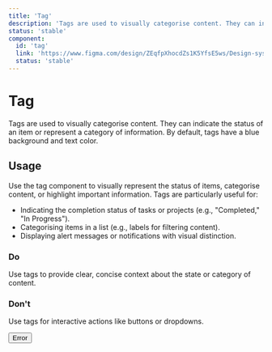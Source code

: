 ```yaml
---
title: 'Tag'
description: 'Tags are used to visually categorise content. They can indicate the status of an item or represent a category of information.'
status: 'stable'
component:
  id: 'tag'
  link: 'https://www.figma.com/design/ZEqfpXhocdZs1K5YfsE5ws/Design-system?node-id=1315-1284&p=f&m=dev'
  status: 'stable'
---
```


# Tag

Tags are used to visually categorise content. They can indicate the status of an item or represent a category of information. By default, tags have a blue background and text color.

<Section current="design">

<ComponentContainer>
  <Tag text="Completed" type="info" />
</ComponentContainer>

<FigmaPreviewButton href="https://www.figma.com/design/ZEqfpXhocdZs1K5YfsE5ws/Design-system?node-id=1315-1284&p=f&m=dev" />

## Usage

Use the tag component to visually represent the status of items, categorise content, or highlight important information. Tags are particularly useful for:

- Indicating the completion status of tasks or projects (e.g., "Completed," "In Progress").
- Categorising items in a list (e.g., labels for filtering content).
- Displaying alert messages or notifications with visual distinction.

### Do

Use tags to provide clear, concise context about the state or category of content.

<ComponentContainer>
  <Tag text="Success" type="success" />
</ComponentContainer>

### Don't

Use tags for interactive actions like buttons or dropdowns.

<ComponentContainer>
  <button className="gi-tag gi-tag-error">Error</button>
</ComponentContainer>

</Section>

